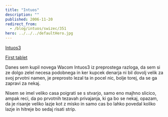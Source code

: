 ```yaml
---
title: "Intuos"
description: ""
published: 2006-11-20
redirect_from:
  - /blog/intuos/swizec/351
hero: ../../../defaultHero.jpg
---
```


[Intuos3](https://swizec.com/includes/editor_upload/Image/precious.jpg)

[First tablet](https://swizec.com/includes/editor_upload/Image/tablet_1.png)

Danes sem kupil novega Wacom Intuos3 iz preprostega razloga, da sem si ze dolgo zelel necesa podobnega in ker kupcek denarja ni bil dovolj velik za svoj prvotni namen, je preprosto lezal ta in pocel nic, bolje torej, da se ga zapravi za nekaj.

Nisem se imel veliko casa poigrati se s stvarjo, samo eno majhno slicico, ampak reci, da po prvotnih tezavah privajanja, ki ga bo se nekaj, opazam, da je risanje veliko lazje kot z misko in samo cas bo lahko povedal koliko lazje in hitreje bo sedaj risati strip.